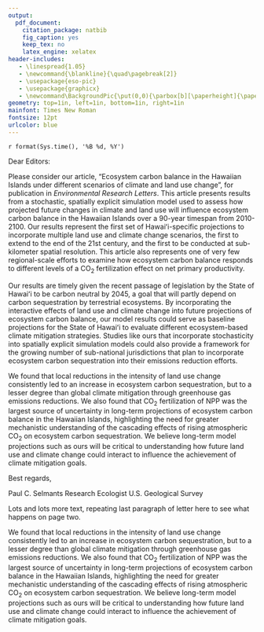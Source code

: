```yaml
---
output:
  pdf_document:
    citation_package: natbib
    fig_caption: yes
    keep_tex: no
    latex_engine: xelatex
header-includes:
   - \linespread{1.05}
   - \newcommand{\blankline}{\quad\pagebreak[2]}
   - \usepackage{eso-pic}
   - \usepackage{graphicx}
   - \newcommand\BackgroundPic{\put(0,0){\parbox[b][\paperheight]{\paperwidth}{\vfill\centering \includegraphics[width=\paperwidth,height=\paperheight, keepaspectratio]{usgs_response_letterhead.pdf} \vfill }}}
geometry: top=1in, left=1in, bottom=1in, right=1in
mainfont: Times New Roman
fontsize: 12pt
urlcolor: blue
---
```


\AddToShipoutPicture*{\BackgroundPic}
\pagenumbering{gobble}

`r format(Sys.time(), '%B %d, %Y')`

\blankline

Dear Editors:

\blankline

Please consider our article, "Ecosystem carbon balance in the Hawaiian Islands under different scenarios of climate and land use change", for publication in _Environmental Research Letters_. This article presents results from a stochastic, spatially explicit simulation model used to assess how projected future changes in climate and land use will influence ecosystem carbon balance in the Hawaiian Islands over a 90-year timespan from 2010-2100. Our results represent the first set of Hawaiʻi-specific projections to incorporate multiple land use and climate change scenarios, the first to  extend to the end of the 21st century, and the first to be conducted at sub-kilometer spatial resolution. This article also represents one of very few regional-scale efforts to examine how ecosystem carbon balance responds to different levels of a CO~2~ fertilization effect on net primary productivity. 

Our results are timely given the recent passage of legislation by the State of Hawaiʻi to be carbon neutral by 2045, a goal that will partly depend on carbon sequestration by terrestrial ecosystems. By incorporating the interactive effects of land use and climate change into future projections of ecosystem carbon balance, our model results could serve as baseline projections for the State of Hawaiʻi to evaluate different ecosystem-based climate mitigation strategies. Studies like ours that incorporate stochasticity into spatially explicit simulation models could also provide a framework for the growing number of sub-national jurisdictions that plan to incorporate ecosystem carbon sequestration into their emissions reduction efforts.

We found that local reductions in the intensity of land use change consistently led to an increase in ecosystem carbon sequestration, but to a lesser degree than global climate mitigation through greenhouse gas emissions reductions. We also found that CO~2~ fertilization of NPP was the largest source of uncertainty in long-term projections of ecosystem carbon balance in the Hawaiian Islands, highlighting the need for greater mechanistic understanding of the cascading effects of rising atmospheric CO~2~ on ecosystem carbon sequestration. We believe long-term model projections such as ours will be critical to understanding how future land use and climate change could interact to influence the achievement of climate mitigation goals.

\blankline

Best regards,


\raggedright
Paul C. Selmants 
\linebreak
Research Ecologist 
\linebreak
U.S. Geological Survey


Lots and lots more text, repeating last paragraph of letter here to see what happens on page two. 

We found that local reductions in the intensity of land use change consistently led to an increase in ecosystem carbon sequestration, but to a lesser degree than global climate mitigation through greenhouse gas emissions reductions. We also found that CO~2~ fertilization of NPP was the largest source of uncertainty in long-term projections of ecosystem carbon balance in the Hawaiian Islands, highlighting the need for greater mechanistic understanding of the cascading effects of rising atmospheric CO~2~ on ecosystem carbon sequestration. We believe long-term model projections such as ours will be critical to understanding how future land use and climate change could interact to influence the achievement of climate mitigation goals.
